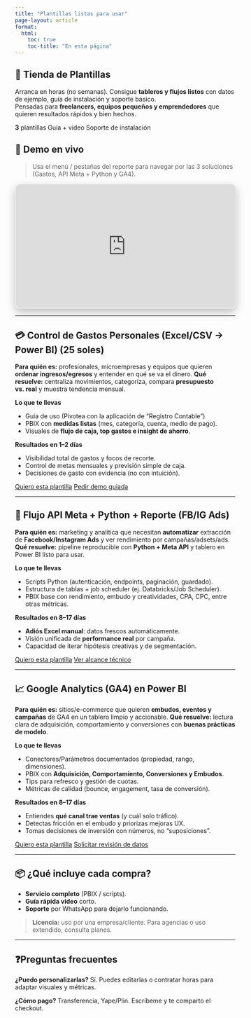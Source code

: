 ---
title: "Plantillas listas para usar"
page-layout: article
format:
  html:
    toc: true
    toc-title: "En esta página"
---

## 🧩 Tienda de Plantillas

Arranca en horas (no semanas). Consigue **tableros y flujos listos** con datos de ejemplo, guía de instalación y soporte básico.  
Pensadas para **freelancers, equipos pequeños y emprendedores** que quieren resultados rápidos y bien hechos.

```{=html}
<div class="stat-pills">
  <span class="pill pill--count"><strong>3</strong> plantillas</span>
  <span class="pill">Guía + video</span>
  <span class="pill">Soporte de instalación</span>
</div>
```



## 👀 Demo en vivo

> Usa el menú / pestañas del reporte para navegar por las 3 soluciones (Gastos, API Meta + Python y GA4).

```{=html}
<div class="viz">
  <iframe title="Plantillas - Demo"
          src="https://app.powerbi.com/view?r=eyJrIjoiYWQ2MDA2YWEtYmJlMS00ODI4LWExNjUtNmM4Nzc1MTI0MjY2IiwidCI6ImIwMWRiMjFlLWYzMmUtNDYxMS1iNTU1LTcyMDExZjEwYTA4NiIsImMiOjR9"
          allowfullscreen="true"></iframe>
</div>
```

---

## 💳 Control de Gastos Personales (Excel/CSV → Power BI) (25 soles)

**Para quién es:** profesionales, microempresas y equipos que quieren **ordenar ingresos/egresos** y entender en qué se va el dinero.
**Qué resuelve:** centraliza movimientos, categoriza, compara **presupuesto vs. real** y muestra tendencia mensual.

**Lo que te llevas**

* Guía de uso (Pivotea con la aplicación de "Registro Contable")
* PBIX con **medidas listas** (mes, categoría, cuenta, medio de pago).
* Visuales de **flujo de caja, top gastos e insight de ahorro**.

**Resultados en 1–2 días**

* Visibilidad total de gastos y focos de recorte.
* Control de metas mensuales y previsión simple de caja.
* Decisiones de gasto con evidencia (no con intuición).

```{=html}
<div class="enroll-cta">
  <a class="btn btn-primary" href="{{< meta whatsapp >}}" target="_blank" rel="noopener">Quiero esta plantilla</a>
  <a class="btn btn-outline-secondary" href="{{< meta whatsapp >}}" target="_blank" rel="noopener">Pedir demo guiada</a>
</div>
```

---

## 🔌 Flujo API Meta + Python + Reporte (FB/IG Ads)

**Para quién es:** marketing y analítica que necesitan **automatizar** extracción de **Facebook/Instagram Ads** y ver rendimiento por campañas/adsets/ads.
**Qué resuelve:** pipeline reproducible con **Python + Meta API** y tablero en Power BI listo para usar.

**Lo que te llevas**

* Scripts Python (autenticación, endpoints, paginación, guardado).
* Estructura de tablas + job scheduler (ej. Databricks/Job Scheduler).
* PBIX base con rendimiento, embudo y creatividades, CPA, CPC, entre otras métricas.

**Resultados en 8–17 días**

* **Adiós Excel manual**: datos frescos automáticamente.
* Visión unificada de **performance real** por campaña.
* Capacidad de iterar hipótesis creativas y de segmentación.

```{=html}
<div class="enroll-cta">
  <a class="btn btn-primary" href="{{< meta whatsapp >}}" target="_blank" rel="noopener">Quiero esta plantilla</a>
  <a class="btn btn-outline-secondary" href="{{< meta whatsapp >}}" target="_blank" rel="noopener">Ver alcance técnico</a>
</div>
```

---

## 📈 Google Analytics (GA4) en Power BI

**Para quién es:** sitios/e-commerce que quieren **embudos, eventos y campañas** de GA4 en un tablero limpio y accionable.
**Qué resuelve:** lectura clara de adquisición, comportamiento y conversiones con **buenas prácticas de modelo**.

**Lo que te llevas**

* Conectores/Parámetros documentados (propiedad, rango, dimensiones).
* PBIX con **Adquisición, Comportamiento, Conversiones y Embudos**.
* Tips para refresco y gestión de cuotas.
* Métricas de calidad (bounce, engagement, tasa de conversión).

**Resultados en 8–17 días**

* Entiendes **qué canal trae ventas** (y cuál solo tráfico).
* Detectas fricción en el embudo y priorizas mejoras UX.
* Tomas decisiones de inversión con números, no “suposiciones”.

```{=html}
<div class="enroll-cta">
  <a class="btn btn-primary" href="{{< meta whatsapp >}}" target="_blank" rel="noopener">Quiero esta plantilla</a>
  <a class="btn btn-outline-secondary" href="{{< meta whatsapp >}}" target="_blank" rel="noopener">Solicitar revisión de datos</a>
</div>
```

---

## 📦 ¿Qué incluye cada compra?

* **Servicio completo** (PBIX / scripts).
* **Guía rápida video** corto.
* **Soporte** por WhatsApp para dejarlo funcionando.

> **Licencia:** uso por una empresa/cliente. Para agencias o uso extendido, consulta planes.

---

## ❓Preguntas frecuentes

**¿Puedo personalizarlas?**
Sí. Puedes editarlas o contratar horas para adaptar visuales y métricas.

**¿Cómo pago?**
Transferencia, Yape/Plin. Escríbeme y te comparto el checkout.




```{=html}
<!-- Estilos locales del visor (si ya tienes algo similar en styles.css, puedes omitirlos) -->
<style>
  .viz{position:relative;width:100%;margin:.75rem 0 1rem;border:1px solid rgba(255,255,255,.10);
       border-radius:12px;overflow:hidden;background:rgba(255,255,255,.02);box-shadow:0 8px 20px rgba(0,0,0,.25)}
  .viz::before{content:"";display:block;padding-top:56.25%} /* 16:9 */
  .viz>iframe{position:absolute;inset:0;width:100%;height:100%;border:0}
</style>
```



